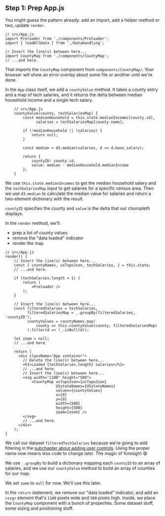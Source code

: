 ## Step 1: Prep App.js

You might guess the pattern already: add an import, add a helper method or two,
update `render`.

```{.javascript caption="Import CountyMap component"}
// src/App.js
import Preloader from './components/Preloader';
import { loadAllData } from './DataHandling';

// Insert the line(s) between here...
import CountyMap from './components/CountyMap';
// ...and here.

```

That imports the `CountyMap` component from `components/CountyMap/`. Your
browser will show an error overlay about some file or another until we're done.

In the `App` class itself, we add a `countyValue` method. It takes a county
entry and a map of tech salaries, and it returns the delta between median
household income and a single tech salary.

```{.javascript caption="App.countyValue method"}
    // src/App.js
    countyValue(county, techSalariesMap) {
        const medianHousehold = this.state.medianIncomes[county.id],
              salaries = techSalariesMap[county.name];

        if (!medianHousehold || !salaries) {
            return null;
        }

        const median = d3.median(salaries, d => d.base_salary);

        return {
            countyID: county.id,
            value: median - medianHousehold.medianIncome
        };
    }
```

We use `this.state.medianIncomes` to get the median household salary and the
`techSalariesMap` input to get salaries for a specific census area. Then we use
`d3.median` to calculate the median value for salaries and return a two-element
dictionary with the result.

`countyID` specifies the county and `value` is the delta that our choropleth
displays.

In the `render` method, we'll:

- prep a list of county values
- remove the "data loaded" indicator
- render the map

```{.javascript caption="Render the CountyMap component"}
// src/App.js
render() {
    // Insert the line(s) between here...
    const { countyNames, usTopoJson, techSalaries, } = this.state;
    // ...and here.

    if (techSalaries.length < 1) {
        return (
            <Preloader />
        );
    }

    // Insert the line(s) between here...
    const filteredSalaries = techSalaries,
          filteredSalariesMap = _.groupBy(filteredSalaries, 'countyID'),
          countyValues = countyNames.map(
              county => this.countyValue(county, filteredSalariesMap)
          ).filter(d => !_.isNull(d));

    let zoom = null;
    // ...and here.

    return (
      <div className="App container">
        // Delete the line(s) between here...
        <h1>Loaded {techSalaries.length} salaries</h1>
        // ...and here.
        // Insert the line(s) between here...
        <svg width="1100" height="500">
            <CountyMap usTopoJson={usTopoJson}
                       USstateNames={USstateNames}
                       values={countyValues}
                       x={0}
                       y={0}
                       width={500}
                       height={500}
                       zoom={zoom} />
        </svg>
        // ...and here.
      </div>
    );
}
```

We call our dataset `filteredTechSalaries` because we're going to add filtering
in the
[subchapter about adding user controls](https://swizec1.teachable.com/courses/react-for-data-visualization/lectures/6888938#user-controls).
Using the proper name now means less code to change later. The magic of
foresight :smile:

We use `_.groupBy` to build a dictionary mapping each `countyID` to an array of
salaries, and we use our `countyValue` method to build an array of counties for
our map.

We set `zoom` to `null` for now. We'll use this later.

In the `return` statement, we remove our "data loaded" indicator, and add an
`<svg>` element that's `1100` pixels wide and `500` pixels high. Inside, we
place the `CountyMap` component with a bunch of properties. Some dataset stuff,
some sizing and positioning stuff.